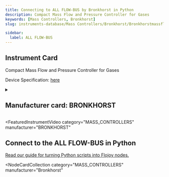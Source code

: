 ```yaml
---
title: Connecting to ALL FLOW-BUS by Bronkhorst in Python
description: Compact Mass Flow and Pressure Controller for Gases
keywords: [Mass Controllers, Bronkhorst]
slug: instruments-database/Mass Controllers/Bronkhorst/Bronkhorstmassflowctrl

sidebar:
  label: ALL FLOW-BUS
---
```



## Instrument Card

Compact Mass Flow and Pressure Controller for Gases

Device Specification: [here](https://www.bronkhorst.com/int/products/gas-flow/flexi-flow/ff-c1x/?pdf=true)

<details style={{ marginTop: "15px"}}>
<summary><h2 style={{display:'inline'}}>Manufacturer card: BRONKHORST</h2></summary>

![BRONKHORST](https://res.cloudinary.com/dhopxs1y3/image/upload/v1692806111/Instruments/Vendor%20Logos/Bronkhorst.png)

Bronkhorst offers a wide product portfolio of gas and liquid flow meters for low flow rates

- Headquarters: Netherland
- Yearly Revenue (millions, USD): 114
- Vendor Website: [here](https://www.bronkhorst.com/int/)

</details>


<FeaturedInstrumentVideo
  category="MASS_CONTROLLERS"
  manufacturer="BRONKHORST"
></FeaturedInstrumentVideo>

## Connect to the ALL FLOW-BUS in Python

[Read our guide for turning Python scripts into Flojoy nodes.](https://docs.flojoy.ai/contribution/blocks/custom-flojoy-block/)


<Tabs>
<TabItem value="Flojoy" label="Flojoy" className="flojoy-instrument-tabs">

<NodeCardCollection
  category="MASS_CONTROLLERS"
  manufacturer="Bronkhorst"
></NodeCardCollection>

</TabItem>
</Tabs>
